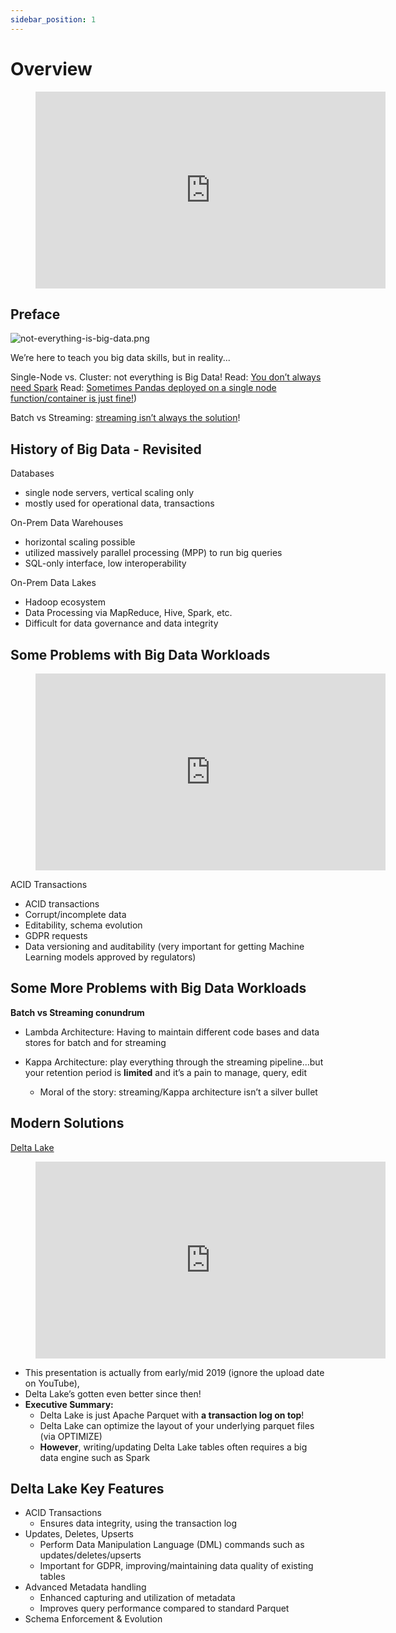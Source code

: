 ```yaml
---
sidebar_position: 1
---
```


# Overview

<div style={{textAlign: 'center'}}>

<figure class="video-container">
    <iframe width="560" height="315" src="https://www.youtube.com/embed/soYUor6W3vs" title="YouTube video player" frameborder="0" allow="accelerometer; autoplay; clipboard-write; encrypted-media; gyroscope; picture-in-picture" allowfullscreen></iframe>
</figure>

</div>


## Preface
<div style={{textAlign: 'center'}}>

![not-everything-is-big-data.png](./assets/not-everything-is-big-data.png)

</div>

We’re here to teach you big data skills, but in reality...

Single-Node vs. Cluster: not everything is Big Data!
Read: [You don’t always need Spark](https://www.indellient.com/blog/a-journey-from-pandas-to-spark-data-frames/)
Read: [Sometimes Pandas deployed on a single node function/container is just fine!](https://www.indellient.com/blog/a-journey-from-pandas-to-spark-data-frames/))

Batch vs Streaming: [streaming isn’t always the solution](https://www.section.io/engineering-education/batch-processing-vs-stream-processing/)!

## History of Big Data - Revisited
Databases
* single node servers, vertical scaling only
* mostly used for operational data, transactions


On-Prem Data Warehouses
* horizontal scaling possible
* utilized massively parallel processing (MPP) to run big queries
* SQL-only interface, low interoperability


On-Prem Data Lakes
* Hadoop ecosystem
* Data Processing via MapReduce, Hive, Spark, etc.
* Difficult for data governance and data integrity 


## Some Problems with Big Data Workloads

<div style={{textAlign: 'center'}}>

<figure class="video-container">
    <iframe width="560" height="315" src="https://www.youtube.com/embed/VRm2UMsFVz0" title="YouTube video player" frameborder="0" allow="accelerometer; autoplay; clipboard-write; encrypted-media; gyroscope; picture-in-picture" allowfullscreen></iframe>
</figure>

ACID Transactions

</div>

* ACID transactions
* Corrupt/incomplete data
* Editability, schema evolution
* GDPR requests
* Data versioning and auditability (very important for getting Machine Learning models approved by regulators)

## Some More Problems with Big Data Workloads
**Batch vs Streaming conundrum**

* Lambda Architecture: Having to maintain different code bases and data stores for batch and for streaming


* Kappa Architecture: play everything through the streaming pipeline...but your retention period is **limited** and it’s a pain to manage, query, edit
  * Moral of the story: streaming/Kappa architecture isn’t a silver bullet

## Modern Solutions
<div style={{textAlign: 'center'}}>

[Delta Lake](https://delta.io/)

<figure class="video-container">
    <iframe width="560" height="315" src="https://www.youtube.com/embed/LJtShrQqYZY" title="YouTube video player" frameborder="0" allow="accelerometer; autoplay; clipboard-write; encrypted-media; gyroscope; picture-in-picture" allowfullscreen></iframe>
</figure>

</div>

* This presentation is actually from early/mid 2019 (ignore the upload date on YouTube),
* Delta Lake’s gotten even better since then!
* **Executive Summary:**
  * Delta Lake is just Apache Parquet with **a transaction log on top**!
  * Delta Lake can optimize the layout of your underlying parquet files (via OPTIMIZE)
  * **However**, writing/updating Delta Lake tables often requires a big data engine such as Spark

## Delta Lake Key Features
* ACID Transactions
  * Ensures data integrity, using the transaction log
* Updates, Deletes, Upserts
  * Perform Data Manipulation Language (DML) commands such as updates/deletes/upserts
  * Important for GDPR, improving/maintaining data quality of existing tables
* Advanced Metadata handling
  * Enhanced capturing and utilization of metadata
  * Improves query performance compared to standard Parquet
* Schema Enforcement & Evolution